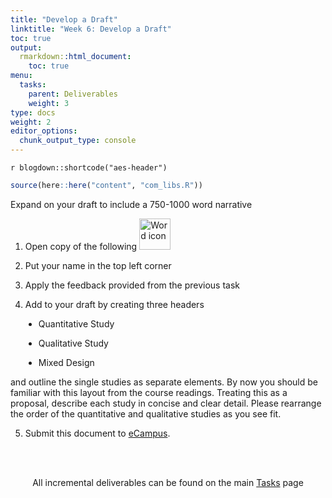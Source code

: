 ```yaml
---
title: "Develop a Draft"
linktitle: "Week 6: Develop a Draft"
toc: true
output:
  rmarkdown::html_document:
    toc: true
menu:
  tasks:
    parent: Deliverables
    weight: 3
type: docs
weight: 2
editor_options: 
  chunk_output_type: console
---
```


`r blogdown::shortcode("aes-header")`

```r
source(here::here("content", "com_libs.R"))
```

<style>
ul {
    margin-left: 1.5em
}
</style>


Expand on your draft to include a 750-1000 word narrative

1. Open copy of the following <img src="/logos/word-ico.png" alt="Word icon" width="50">

2. Put your name in the top left corner

3. Apply the feedback provided from the previous task 
4. Add to your draft by creating three headers

  + Quantitative Study 
  
  + Qualitative Study
  
  + Mixed Design
  
  and outline the single studies as separate elements. By now you should be familiar with this layout from the course readings. Treating this as a proposal, describe each study in concise and clear detail. Please rearrange the order of the quantitative and qualitative studies as you see fit.
  
5. Submit this document to <a target="_blank" href="https://ecampus.wvu.edu/">eCampus</a>.<br><br>

<br />

<center>
<p id="rounded_corners">
All incremental deliverables can be found on the main <a href="/tasks/#deliverables">Tasks</a> page
<p>
</center>
